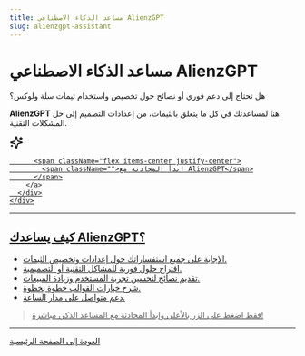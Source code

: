 ```yaml
---
title: مساعد الذكاء الاصطناعي AlienzGPT
slug: alienzgpt-assistant
---
```



<div className="home-content">
  <div className="flex flex-col justify-center mt-6 lg:mt-20 items-center">
    <div className="content-container flex flex-col items-start justify-start ">
      <h1 className="headline items-start text-start">مساعد الذكاء الاصطناعي <span className="text-cyan-400">AlienzGPT</span></h1>
      <div className="subtitle text-start text-base max-w-4xl">
        <p>هل تحتاج إلى دعم فوري أو نصائح حول تخصيص واستخدام ثيمات سلة ولوكس؟</p>
        <p><strong>AlienzGPT</strong> هنا لمساعدتك في كل ما يتعلق بالثيمات، من إعدادات التصميم إلى حل المشكلات التقنية.</p>
      </div>
      <div className="subtitle mt-6 bg-black hover:bg-yellow-500 text-white font-bold py-4 px-8 rounded-lg transition duration-300 ease-in-out transform bg-green-500 hover:-translate-y-1 hover:scale-110">
        <a href="https://chatgpt.com/g/g-681665ab9bd48191991cdf13250fa665-ask-alienzgpt" target="_blank" rel="noopener noreferrer" className="flex items-center gap-1 justify-center">
                    <svg xmlns="http://www.w3.org/2000/svg" width="24" height="24" viewBox="0 0 24 24" fill="none" stroke="currentColor" stroke-width="2" stroke-linecap="round" stroke-linejoin="round" class="lucide lucide-sparkles-icon lucide-sparkles"><path d="M9.937 15.5A2 2 0 0 0 8.5 14.063l-6.135-1.582a.5.5 0 0 1 0-.962L8.5 9.936A2 2 0 0 0 9.937 8.5l1.582-6.135a.5.5 0 0 1 .963 0L14.063 8.5A2 2 0 0 0 15.5 9.937l6.135 1.581a.5.5 0 0 1 0 .964L15.5 14.063a2 2 0 0 0-1.437 1.437l-1.582 6.135a.5.5 0 0 1-.963 0z"/><path d="M20 3v4"/><path d="M22 5h-4"/><path d="M4 17v2"/><path d="M5 18H3"/></svg>

          <span className="flex items-center justify-center">
            <span className="">ابدأ المحادثة مع AlienzGPT</span>
          </span>
        </a>
      </div>
    </div>
  </div>
</div>

---

## كيف يساعدك AlienzGPT؟

- الإجابة على جميع استفساراتك حول إعدادات وتخصيص الثيمات.
- اقتراح حلول فورية للمشاكل التقنية أو التصميمية.
- تقديم نصائح لتحسين تجربة المستخدم وزيادة المبيعات.
- شرح خيارات القوالب خطوة بخطوة.
- دعم متواصل على مدار الساعة.

> فقط اضغط على الزر بالأعلى وابدأ المحادثة مع المساعد الذكي مباشرة!

---

[العودة إلى الصفحة الرئيسية](/)
